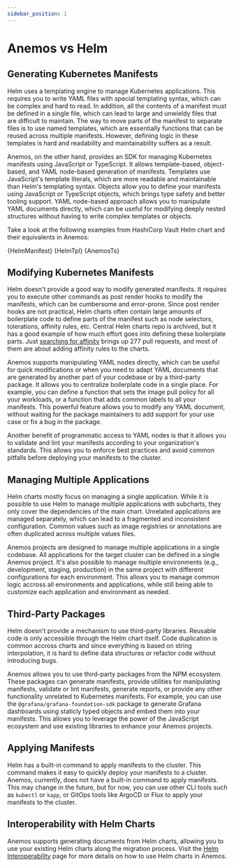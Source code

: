 ```yaml
---
sidebar_position: 1
---
```




# Anemos vs Helm

## Generating Kubernetes Manifests

Helm uses a templating engine to manage Kubernetes applications. This requires you to write YAML files
with special templating syntax, which can be complex and hard to read. In addition, all the contents of
a manifest must be defined in a single file, which can lead to large and unwieldy files that are difficult to maintain.
The way to move parts of the manifest to separate files is to use named templates, which are
essentially functions that can be reused across multiple manifests. However, defining logic in these templates
is hard and readability and maintainability suffers as a result.

Anemos, on the other hand, provides an SDK for managing Kubernetes manifests using JavaScript or TypeScript.
It allows template-based, object-based, and YAML node-based generation of manifests. Templates use JavaScript's
template literals, which are more readable and maintainable than Helm's templating syntax. Objects
allow you to define your manifests using JavaScript or TypeScript objects, which brings type safety and better
tooling support. YAML node-based approach allows you to manipulate YAML documents directly, which can be useful
for modifying deeply nested structures without having to write complex templates or objects.

Take a look at the following examples from HashiCorp Vault Helm chart and their equivalents in Anemos:

<Tabs>
<TabItem value="Helm Manifest">
    <CodeBlock language='yaml' showLineNumbers>
        {HelmManifest}
    </CodeBlock>
</TabItem>

<TabItem value="Helm Named Template">
    <CodeBlock language='yaml' showLineNumbers>
        {HelmTpl}
    </CodeBlock>
</TabItem>
</Tabs>

<CodeBlock title='Anemos' language="typescript" showLineNumbers>
    {AnemosTs}
</CodeBlock>

## Modifying Kubernetes Manifests

Helm doesn't provide a good way to modify generated manifests. It requires you to execute other commands as post
render hooks to modify the manifests, which can be cumbersome and error-prone. Since post render hooks are not
practical, Helm charts often contain large amounts of boilerplate code to define parts of the manifest such as
node selectors, tolerations, affinity rules, etc. Central Helm charts repo is archived, but it has a good example of
how much effort goes into defining these boilerplate parts. Just [searching for affinity](https://github.com/search?q=repo%3Ahelm%2Fcharts+affinity&type=pullrequests)
brings up 277 pull requests, and most of them are about adding affinity rules to the charts.

Anemos supports manipulating YAML nodes directly, which can be useful for quick modifications or when you need
to adapt YAML documents that are generated by another part of your codebase or by a third-party package. It allows you to
centralize boilerplate code in a single place. For example, you can define a function that sets the image pull policy
for all your workloads, or a function that adds common labels to all your manifests. This powerful feature allows you to
modify any YAML document, without waiting for the package maintainers to add support for your use case or fix a bug in the package.

Another benefit of programmatic access to YAML nodes is that it allows you to validate and lint your manifests
according to your organization's standards. This allows you to enforce best practices and avoid common pitfalls
before deploying your manifests to the cluster.

##  Managing Multiple Applications

Helm charts mostly focus on managing a single application. While it is possible to use Helm to manage multiple applications
with subcharts, they only cover the dependencies of the main chart. Unrelated applications are managed separately, which can lead to
a fragmented and inconsistent configuration. Common values such as image registries or annotations are often duplicated across
multiple values files.

Anemos projects are designed to manage multiple applications in a single codebase. All applications for the target cluster
can be defined in a single Anemos project. It's also possible to manage multiple environments (e.g., development, staging, production)
in the same project with different configurations for each environment. This allows you to manage common logic accross all
environments and applications, while still being able to customize each application and environment as needed.

## Third-Party Packages

Helm doesn't provide a mechanism to use third-party libraries. Reusable code is only accessible through the Helm chart
itself. Code duplication is common accross charts and since everything is based on string interpolation, it is hard to
define data structures or refactor code without introducing bugs.

Anemos allows you to use third-party packages from the NPM ecosystem. These packages can generate manifests,
provide utilities for manipulating manifests, validate or lint manifests, generate reports, or provide any other functionality
unrelated to Kubernetes manifests. For example, you can use the `@grafana/grafana-foundation-sdk` package to generate Grafana dashboards
using staticly typed objects and embed them into your manifests. This allows you to leverage the power of the JavaScript ecosystem
and use existing libraries to enhance your Anemos projects.

## Applying Manifests

Helm has a built-in command to apply manifests to the cluster. This command makes it easy to quickly deploy
your manifests to a cluster. Anemos, currently, does not have a built-in command to apply manifests. This
may change in the future, but for now, you can use other CLI tools such as `kubectl` or `kapp`, or GitOps tools like
ArgoCD or Flux to apply your manifests to the cluster.

## Interoperability with Helm Charts

Anemos supports generating documents from Helm charts, allowing you to use your existing Helm charts
along the migration process. Visit the [Helm Interoperability](/docs/reference/helm-interop) page for more details
on how to use Helm charts in Anemos.